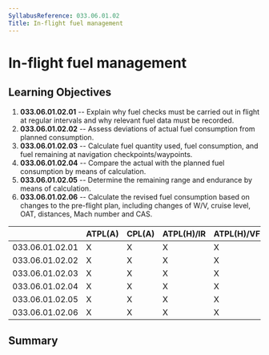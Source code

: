 ```yaml
---
SyllabusReference: 033.06.01.02
Title: In-flight fuel management
---
```


# In-flight fuel management

## Learning Objectives

1.  **033.06.01.02.01** -- Explain why fuel checks must be carried out in flight
    at regular intervals and why relevant fuel data must be recorded.
2.  **033.06.01.02.02** -- Assess deviations of actual fuel consumption from
    planned consumption.
3.  **033.06.01.02.03** -- Calculate fuel quantity used, fuel consumption, and
    fuel remaining at navigation checkpoints/waypoints.
4.  **033.06.01.02.04** -- Compare the actual with the planned fuel consumption
    by means of calculation.
5.  **033.06.01.02.05** -- Determine the remaining range and endurance by means
    of calculation.
6.  **033.06.01.02.06** -- Calculate the revised fuel consumption based on
    changes to the pre-flight plan, including changes of W/V, cruise level, OAT,
    distances, Mach number and CAS.

|                 | ATPL(A) | CPL(A) | ATPL(H)/IR | ATPL(H)/VFR | CPL(H) | IR  | CBIR(A) |
| --------------- | ------- | ------ | ---------- | ----------- | ------ | --- | ------- |
| 033.06.01.02.01 | X       | X      | X          | X           | X      | X   |         |
| 033.06.01.02.02 | X       | X      | X          | X           | X      | X   |         |
| 033.06.01.02.03 | X       | X      | X          | X           | X      | X   |         |
| 033.06.01.02.04 | X       | X      | X          | X           | X      | X   |         |
| 033.06.01.02.05 | X       | X      | X          | X           | X      | X   |         |
| 033.06.01.02.06 | X       | X      | X          | X           | X      | X   |         |

## Summary

